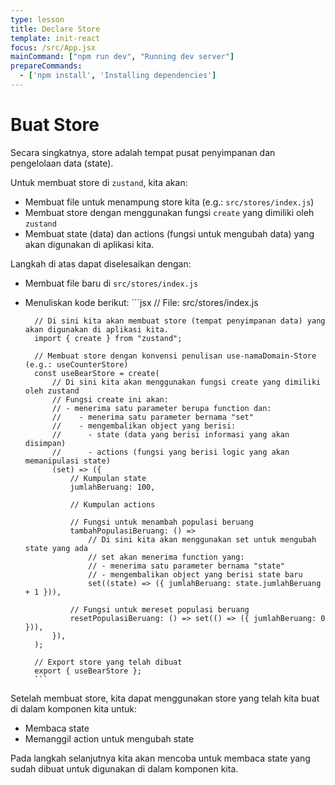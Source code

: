 ```yaml
---
type: lesson
title: Declare Store
template: init-react
focus: /src/App.jsx
mainCommand: ["npm run dev", "Running dev server"]
prepareCommands:
  - ['npm install', 'Installing dependencies']
---
```


# Buat Store

Secara singkatnya, store adalah tempat pusat penyimpanan dan pengelolaan data (state). 

Untuk membuat store di `zustand`, kita akan:
- Membuat file untuk menampung store kita (e.g.: `src/stores/index.js`)
- Membuat store dengan menggunakan fungsi `create` yang dimiliki oleh `zustand`
- Membuat state (data) dan actions (fungsi untuk mengubah data) yang akan digunakan di aplikasi kita.

Langkah di atas dapat diselesaikan dengan:
- Membuat file baru di `src/stores/index.js`
- Menuliskan kode berikut:
		```jsx
		// File: src/stores/index.js

		// Di sini kita akan membuat store (tempat penyimpanan data) yang akan digunakan di aplikasi kita.
		import { create } from "zustand";

		// Membuat store dengan konvensi penulisan use-namaDomain-Store (e.g.: useCounterStore)
		const useBearStore = create(
			// Di sini kita akan menggunakan fungsi create yang dimiliki oleh zustand
			// Fungsi create ini akan:
			// - menerima satu parameter berupa function dan:
			//    - menerima satu parameter bernama "set"
			//    - mengembalikan object yang berisi:
			//      - state (data yang berisi informasi yang akan disimpan)
			//      - actions (fungsi yang berisi logic yang akan memanipulasi state)
			(set) => ({
				// Kumpulan state
				jumlahBeruang: 100,

				// Kumpulan actions

				// Fungsi untuk menambah populasi beruang
				tambahPopulasiBeruang: () =>
					// Di sini kita akan menggunakan set untuk mengubah state yang ada
					// set akan menerima function yang:
					// - menerima satu parameter bernama "state"
					// - mengembalikan object yang berisi state baru
					set((state) => ({ jumlahBeruang: state.jumlahBeruang + 1 })),

				// Fungsi untuk mereset populasi beruang
				resetPopulasiBeruang: () => set(() => ({ jumlahBeruang: 0 })),
			}),
		);

		// Export store yang telah dibuat
		export { useBearStore };
		```

Setelah membuat store, kita dapat menggunakan store yang telah kita buat di dalam komponen kita untuk:
- Membaca state
- Memanggil action untuk mengubah state

Pada langkah selanjutnya kita akan mencoba untuk membaca state yang sudah dibuat untuk digunakan di dalam komponen kita.